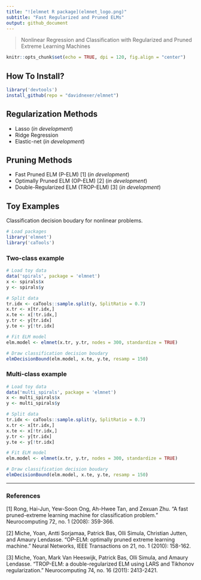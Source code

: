 ```yaml
---
title: "![elmnet R package](elmnet_logo.png)"
subtitle: "Fast Regularized and Pruned ELMs"
output: github_document
---
```


> Nonlinear Regression and Classification with Regularized and Pruned
Extreme Learning Machines

```r
knitr::opts_chunk$set(echo = TRUE, dpi = 120, fig.align = "center")
```

## How To Install?

```r
library('devtools')
install_github(repo = "davidnexer/elmnet")
```

## Regularization Methods

* Lasso (*in development*)
* Ridge Regression
* Elastic-net (*in development*)

## Pruning Methods

* Fast Pruned ELM (P-ELM) [1] (*in development*)
* Optimally Pruned ELM (OP-ELM) [2] (*in development*)
* Double-Regularized ELM (TROP-ELM) [3] (*in development*)

## Toy Examples

Classification decision boudary for nonlinear problems.

```r
# Load packages
library('elmnet')
library('caTools')
```

### Two-class example

```r
# Load toy data
data('spirals', package = 'elmnet')
x <- spirals$x
y <- spirals$y

# Split data
tr.idx <- caTools::sample.split(y, SplitRatio = 0.7)
x.tr <- x[tr.idx,]
x.te <- x[!tr.idx,]
y.tr <- y[tr.idx]
y.te <- y[!tr.idx]

# Fit ELM model
elm.model <- elmnet(x.tr, y.tr, nodes = 300, standardize = TRUE)

# Draw classification decision boudary
elmDecisionBound(elm.model, x.te, y.te, resamp = 150)
```

### Multi-class example

```r
# Load toy data
data('multi_spirals', package = 'elmnet')
x <- multi_spirals$x
y <- multi_spirals$y

# Split data
tr.idx <- caTools::sample.split(y, SplitRatio = 0.7)
x.tr <- x[tr.idx,]
x.te <- x[!tr.idx,]
y.tr <- y[tr.idx]
y.te <- y[!tr.idx]

# Fit ELM model
elm.model <- elmnet(x.tr, y.tr, nodes = 300, standardize = TRUE)

# Draw classification decision boudary
elmDecisionBound(elm.model, x.te, y.te, resamp = 150)
```

------

### References

[1] Rong, Hai-Jun, Yew-Soon Ong, Ah-Hwee Tan, and Zexuan Zhu. "A fast pruned-extreme learning machine for classification problem." Neurocomputing 72, no. 1 (2008): 359-366.

[2] Miche, Yoan, Antti Sorjamaa, Patrick Bas, Olli Simula, Christian Jutten, and Amaury Lendasse. "OP-ELM: optimally pruned extreme learning machine." Neural Networks, IEEE Transactions on 21, no. 1 (2010): 158-162.

[3] Miche, Yoan, Mark Van Heeswijk, Patrick Bas, Olli Simula, and Amaury Lendasse. "TROP-ELM: a double-regularized ELM using LARS and Tikhonov regularization." Neurocomputing 74, no. 16 (2011): 2413-2421.
